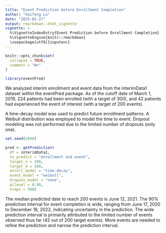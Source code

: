 ```yaml
---
title: "Event Prediction before Enrollment Completion"
author: "Kaifeng Lu"
date: "2025-02-27"
output: rmarkdown::html_vignette
vignette: >
  %\VignetteIndexEntry{Event Prediction before Enrollment Completion}
  %\VignetteEngine{knitr::rmarkdown}
  \usepackage[utf8]{inputenc}
---
```


```r
knitr::opts_chunk$set(
  collapse = TRUE,
  comment = "#>"
)
```

```r
library(eventPred)
```

We analyzed interim enrollment and event data from the interimData1 dataset within the eventPred package. As of the cutoff date of March 1, 2019, 224 patients had been enrolled (with a target of 300), and 42 patients had experienced the event of interest (with a target of 200 events).

A time-decay model was used to predict future enrollment patterns. A Weibull distribution was employed to model the time to event. Dropout modeling was not performed due to the limited number of dropouts (only one).

```r
set.seed(2000)

pred <- getPrediction(
  df = interimData1,
  to_predict = "enrollment and event",
  target_n = 300,
  target_d = 200,
  enroll_model = "time-decay",
  event_model = "weibull",
  dropout_model = "none",
  pilevel = 0.90, 
  nreps = 500)
```

The median predicted date to reach 200 events is June 12, 2021. The 90% prediction interval for event completion is wide, ranging from June 17, 2020 to December 18, 2022, indicating uncertainty in the prediction. The wide prediction interval is primarily attributed to the limited number of events observed thus far (42 out of 200 target events). More events are needed to refine the prediction and narrow the prediction interval.

